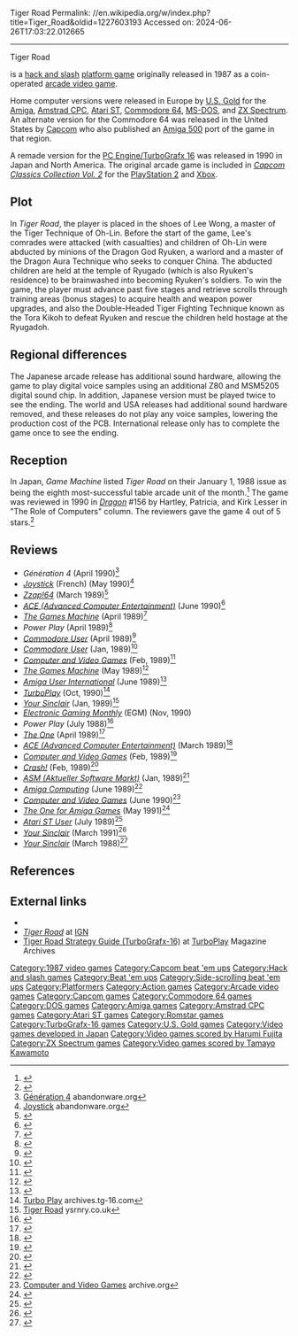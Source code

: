 Tiger Road
Permalink: //en.wikipedia.org/w/index.php?title=Tiger_Road&oldid=1227603193
Accessed on: 2024-06-26T17:03:22.012665



------
Tiger Road
{{Use mdy dates|date=June 2022}}
{{Infobox video game
| title = Tiger Road
| image = Tiger road arcade flyer.jpg
| caption = 
| developer = {{collapsible list|title=[[Capcom]]|titlestyle=font-weight:normal;background:transparent;text-align:left|[[Capcom]] <br /> [[Probe Software]] (home computers)<br />Advance Communication (PC Engine/TG16) <br /> [[Capcom]] (PS2/Xbox)}}
| publisher = {{collapsible list|title=[[Romstar]]|titlestyle=font-weight:normal;background:transparent;text-align:left|[[U.S. Gold]]|(European home computers)|[[Capcom]]|Amiga 500, US C64) |[[JVCKenwood Victor Entertainment#Video games|Victor Musical Industries]] (PC Engine)<br /> [[NEC]] (TG16)<br /> [[Capcom]] (PS2/Xbox)}}
| designer = [[Tokuro Fujiwara]]
| composer = [[Harumi Fujita]], [[Tamayo Kawamoto]], Junko Tamiya <small>(Arcade)</small><br />Osamu Kasai, Masaaki Harada, Shinji Nakayama <small>(TG16)</small>
| series = 
| engine = 
| released = {{vgrelease|NA|November 5, 1987}}
| genre = [[Hack and slash]], [[beat 'em up]] [[Platform game|platform]], [[Action game|action]]
| modes = [[Single-player video game|Single-player]], [[Multiplayer video game|multiplayer]]
| platforms = [[Arcade video game|Arcade]], [[Amiga]], [[Amstrad CPC]], [[Atari ST]], [[Commodore 64]], [[MS-DOS]], [[TurboGrafx-16]], [[ZX Spectrum]]
}}

{{Nihongo|'''''Tiger Road'''''|虎への道|Tora e no Michi|lead=yes}} is a [[hack and slash]] [[platform game]] originally released in 1987 as a coin-operated [[arcade video game]].

Home computer versions were released in Europe by [[U.S. Gold]] for the [[Amiga]], [[Amstrad CPC]], [[Atari ST]], [[Commodore 64]], [[MS-DOS]], and [[ZX Spectrum]]. An alternate version for the Commodore 64 was released in the United States by [[Capcom]] who also published an [[Amiga 500]] port of the game in that region.

A remade version for the [[TurboGrafx 16|PC Engine/TurboGrafx 16]] was released in 1990 in Japan and North America. The original arcade game is included in ''[[Capcom Classics Collection Vol. 2]]'' for the [[PlayStation 2]] and [[Xbox (console)|Xbox]].

==Plot==
In ''Tiger Road'', the player is placed in the shoes of Lee Wong, a master of the Tiger Technique of Oh-Lin. Before the start of the game, Lee's comrades were attacked (with casualties) and children of Oh-Lin were abducted by minions of the Dragon God Ryuken, a warlord and a master of the Dragon Aura Technique who seeks to conquer China. The abducted children are held at the temple of Ryugado (which is also Ryuken's residence) to be brainwashed into becoming Ryuken's soldiers. To win the game, the player must advance past five stages and retrieve scrolls through training areas (bonus stages) to acquire health and weapon power upgrades, and also the Double-Headed Tiger Fighting Technique known as the Tora Kikoh to defeat Ryuken and rescue the children held hostage at the Ryugadoh.

==Regional differences==
The Japanese arcade release has additional sound hardware, allowing the game to play digital voice samples using an additional Z80 and MSM5205 digital sound chip. In addition, Japanese version must be played twice to see the ending.
The world and USA releases had additional sound hardware removed, and these releases do not play any voice samples, lowering the production cost of the PCB. International release only has to complete the game once to see the ending.

==Reception==
In Japan, ''Game Machine'' listed ''Tiger Road'' on their January 1, 1988 issue as being the eighth most-successful table arcade unit of the month.<ref>{{cite magazine|title=Game Machine's Best Hit Games 25 - テーブル型TVゲーム機 (Table Videos)|magazine=[[:ja:ゲームマシン|Game Machine]]|issue=323|publisher=[[:ja:アミューズメント通信社|Amusement Press, Inc.]]|date=1 January 1988|page=37|lang=ja}}</ref> The game was reviewed in 1990 in ''[[Dragon (magazine)|Dragon]]'' #156 by Hartley, Patricia, and Kirk Lesser in "The Role of Computers" column. The reviewers gave the game 4 out of 5 stars.<ref name="Dragon156">{{cite journal
|title=The Role of Computers
|last1=Lesser|last2=Lesser|last3=Lesser|first1=Hartley|first2=Patricia|first3=Kirk
|journal=Dragon
|issue=156
|date=April 1990
|pages=89–95}}</ref>

==Reviews==
* ''Génération 4'' (April 1990)<ref>[http://download.abandonware.org/magazines/Generation%204/generation4_numero021/Gen4%20N021%20-%20Avril%201990%20-%20Page%20067.jpg Génération 4] abandonware.org</ref>
* ''[[Joystick (magazine)|Joystick]]'' (French) (May 1990)<ref>[http://download.abandonware.org/magazines/Joystick/joystick_numero005/joystick%20-%20N005%20-%20mai%201990%20-%20page058et%20page059.jpg Joystick] abandonware.org</ref>
* ''[[Zzap!64]]'' (March 1989)<ref>{{cite web | url=https://archive.org/details/zzap64-magazine-047/page/n84/mode/2up | title=ZZap!64 Magazine Issue 047 | date=March 1989}}</ref>
* ''[[ACE (Advanced Computer Entertainment)]]'' (June 1990)<ref>{{cite web | url=https://archive.org/details/ace-magazine-33/page/n61/mode/2up | title=ACE Magazine Issue 33 | date=June 1990}}</ref>
* ''[[The Games Machine]]'' (April 1989)<ref>{{cite web | url=https://archive.org/details/thegamesmachine-magazine-17/page/n28/mode/2up | title=The Games Machine Magazine Issue 17}}</ref>
* ''Power Play'' (April 1989)<ref>{{cite web | url=http://www.kultpower.de/archiv/heft_powerplay_1989-05_seite50 | title=Kultpower Archiv: Komplettscan Powerplay 5/1989}}</ref>
* ''[[Commodore User]]'' (April 1989)<ref>{{cite web | url=https://archive.org/details/commodore-user-magazine-67/page/n53/mode/2up | title=Commodore User Magazine Issue 67 | date=April 1989}}</ref>
* ''[[Commodore User]]'' (Jan, 1989)<ref>{{cite web | url=https://archive.org/details/CommodoreUserIssue641989Jan/page/n35/mode/2up | title=Commodore_User_Issue_64_1989_Jan}}</ref>
* ''[[Computer and Video Games]]'' (Feb, 1989)<ref>{{cite web | url=https://archive.org/details/cvg-magazine-088/page/n61/mode/2up | title=CVG Magazine Issue 088 | date=February 1989}}</ref>
* ''[[The Games Machine]]'' (May 1989)<ref>{{cite web | url=https://archive.org/details/the-games-machine-18/page/n42/mode/2up | title=The Games Machine Issue 18}}</ref>
* ''[[Amiga User International]]'' (June 1989)<ref>{{cite web | url=http://amr.abime.net/review_7264 | title=Tiger Road review from AUI Vol 3 No 6 (Jun 1989) - Amiga Magazine Rack}}</ref>
* ''[[TurboPlay]]'' (Oct, 1990)<ref>[http://archives.tg-16.com/archive-one/TP-03-09.jpg Turbo Play] archives.tg-16.com</ref>
* ''[[Your Sinclair]]'' (Jan, 1989)<ref>[http://www.ysrnry.co.uk/articles/tigerroad.htm Tiger Road] ysrnry.co.uk</ref>
* ''[[Electronic Gaming Monthly]]'' (EGM) (Nov, 1990)
* ''Power Play'' (July 1988)<ref>{{cite web | url=http://www.kultpower.de/archiv/heft_powerplay_1988-06_seite96 | title=Kultpower Archiv: Komplettscan Powerplay 6/1988}}</ref>
* ''[[The One (magazine)|The One]]'' (April 1989)<ref>{{cite web | url=https://archive.org/details/theone-magazine-07/page/n76/mode/2up | title=TheOne Magazine Issue 07 | date=April 1989}}</ref>
* ''[[ACE (Advanced Computer Entertainment)]]'' (March 1989)<ref>{{cite web | url=https://archive.org/details/ace-magazine-18/page/n63/mode/2up | title=ACE Magazine Issue 18 | date=March 1989}}</ref>
* ''[[Computer and Video Games]]'' (Feb, 1989)<ref>{{cite web | url=https://archive.org/details/cvg-magazine-088/page/n61/mode/2up | title=CVG Magazine Issue 088 | date=February 1989}}</ref>
* ''[[Crash (magazine)|Crash!]]'' (Feb, 1989)<ref>{{cite web | url=https://archive.org/details/Crash_No._61_1989-02_Newsfield_GB/page/n57/mode/2up | title=Crash - No. 61 (1989-02) (Newsfield) (GB) | date=February 1989}}</ref>
* ''[[ASM (Aktueller Software Markt)]]'' (Jan, 1989)<ref>{{cite web | url=https://archive.org/details/asm_magazine-1989-02/page/n11/mode/2up | title=Aktueller Software Markt (ASM) Magazine (February 1989) | date=February 1989}}</ref>
* ''[[Amiga Computing]]'' (June 1989)<ref>{{cite web | url=https://amigareviews.leveluphost.com/tigerroa.htm#tigerroadac | title=Amiga Reviews: Tiger Road}}</ref>
* ''[[Computer and Video Games]]'' (June 1990)<ref>[https://ia800604.us.archive.org/view_archive.php?archive=/1/items/World_of_Spectrum_June_2017_Mirror/World%20of%20Spectrum%20June%202017%20Mirror.zip&file=World%20of%20Spectrum%20June%202017%20Mirror/sinclair/magazines/Computer-and-Video-Games/Issue103/Pages/CVG10300107.jpg Computer and Video Games] archive.org</ref>
* ''[[The One (magazine)|The One for Amiga Games]]'' (May 1991)<ref>{{cite web | url=https://archive.org/details/One_for_ST_Games_The_Issue_032_1991-05_EMAP_Images_GB/page/n109/mode/2up | title=One for ST Games, the - Issue 032 (1991-05) (EMAP Images) (GB) | date=May 1991}}</ref>
* ''[[Atari ST User]]'' (July 1989)<ref>{{cite web | url=http://www.atarimania.com/atari-magazine-issue-atari-st-user-vol-4-no-05_1130.html | title=Atari ST User (Vol. 4, No. 05) - July - 1989: Atari magazine scans, PDF}}</ref>
* ''[[Your Sinclair]]'' (March 1991)<ref>{{cite web | url=https://archive.org/details/your-sinclair-63/page/n79/mode/2up | title=Your Sinclair Magazine Issue 63 | date=March 1991}}</ref>
* ''[[Your Sinclair]]'' (March 1988)<ref>{{cite web | url=https://archive.org/details/your-sinclair-27/page/n79/mode/2up | title=Your Sinclair Magazine Issue 27 | date=March 1988}}</ref>

==References==
{{reflist}}

==External links==
* {{moby game|id=/tiger-road|name=''Tiger Road''}}
* [http://cheats.ign.com/objects/006/006101.html ''Tiger Road''] at [[IGN]]
* [http://archives.tg-16.com/turbo_play_0004.htm#t12 Tiger Road Strategy Guide (TurboGrafx-16)] at [[TurboPlay]] Magazine Archives

[[Category:1987 video games]]
[[Category:Capcom beat 'em ups]]
[[Category:Hack and slash games]]
[[Category:Beat 'em ups]]
[[Category:Side-scrolling beat 'em ups]]
[[Category:Platformers]]
[[Category:Action games]]
[[Category:Arcade video games]]
[[Category:Capcom games]]
[[Category:Commodore 64 games]]
[[Category:DOS games]]
[[Category:Amiga games]]
[[Category:Amstrad CPC games]]
[[Category:Atari ST games]]
[[Category:Romstar games]]
[[Category:TurboGrafx-16 games]]
[[Category:U.S. Gold games]]
[[Category:Video games developed in Japan]]
[[Category:Video games scored by Harumi Fujita]]
[[Category:ZX Spectrum games]]
[[Category:Video games scored by Tamayo Kawamoto]]